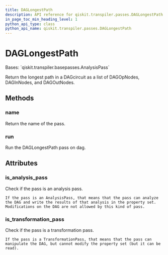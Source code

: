 ```yaml
---
title: DAGLongestPath
description: API reference for qiskit.transpiler.passes.DAGLongestPath
in_page_toc_min_heading_level: 1
python_api_type: class
python_api_name: qiskit.transpiler.passes.DAGLongestPath
---
```


# DAGLongestPath

<Class id="qiskit.transpiler.passes.DAGLongestPath" github="https://github.com/qiskit/qiskit/tree/stable/0.20/qiskit/transpiler/passes/analysis/dag_longest_path.py" signature="DAGLongestPath(*args, **kwargs)">
  Bases: `qiskit.transpiler.basepasses.AnalysisPass`

  Return the longest path in a DAGcircuit as a list of DAGOpNodes, DAGInNodes, and DAGOutNodes.

  ## Methods

  ### name

  <Function id="qiskit.transpiler.passes.DAGLongestPath.name" signature="DAGLongestPath.name()">
    Return the name of the pass.
  </Function>

  ### run

  <Function id="qiskit.transpiler.passes.DAGLongestPath.run" signature="DAGLongestPath.run(dag)">
    Run the DAGLongestPath pass on dag.
  </Function>

  ## Attributes

  ### is\_analysis\_pass

  <Attribute id="qiskit.transpiler.passes.DAGLongestPath.is_analysis_pass" name="is_analysis_pass">
    Check if the pass is an analysis pass.

    If the pass is an AnalysisPass, that means that the pass can analyze the DAG and write the results of that analysis in the property set. Modifications on the DAG are not allowed by this kind of pass.
  </Attribute>

  ### is\_transformation\_pass

  <Attribute id="qiskit.transpiler.passes.DAGLongestPath.is_transformation_pass" name="is_transformation_pass">
    Check if the pass is a transformation pass.

    If the pass is a TransformationPass, that means that the pass can manipulate the DAG, but cannot modify the property set (but it can be read).
  </Attribute>
</Class>

